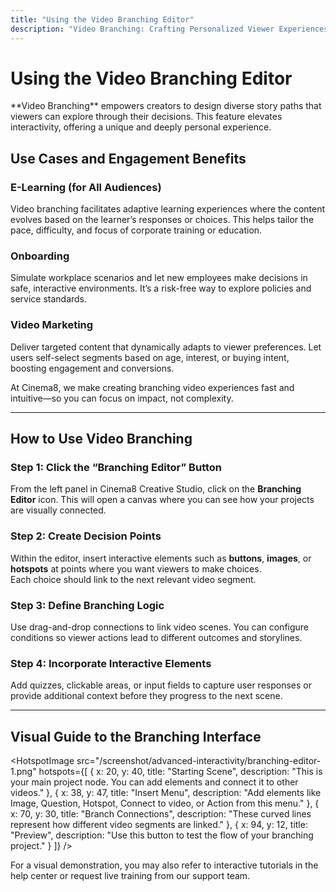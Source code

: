 ```yaml
---
title: "Using the Video Branching Editor"
description: "Video Branching: Crafting Personalized Viewer Experiences"
---
```



# Using the Video Branching Editor

<Callout type="info">
**Video Branching** empowers creators to design diverse story paths that viewers can explore through their decisions. This feature elevates interactivity, offering a unique and deeply personal experience.
</Callout>

## Use Cases and Engagement Benefits

### E-Learning (for All Audiences)  
Video branching facilitates adaptive learning experiences where the content evolves based on the learner’s responses or choices. This helps tailor the pace, difficulty, and focus of corporate training or education.

### Onboarding  
Simulate workplace scenarios and let new employees make decisions in safe, interactive environments. It’s a risk-free way to explore policies and service standards.

### Video Marketing  
Deliver targeted content that dynamically adapts to viewer preferences. Let users self-select segments based on age, interest, or buying intent, boosting engagement and conversions.

At Cinema8, we make creating branching video experiences fast and intuitive—so you can focus on impact, not complexity.

---

## How to Use Video Branching

<Steps>

### Step 1: Click the “Branching Editor” Button  
From the left panel in Cinema8 Creative Studio, click on the **Branching Editor** icon. This will open a canvas where you can see how your projects are visually connected.

### Step 2: Create Decision Points  
Within the editor, insert interactive elements such as **buttons**, **images**, or **hotspots** at points where you want viewers to make choices.  
Each choice should link to the next relevant video segment.

### Step 3: Define Branching Logic  
Use drag-and-drop connections to link video scenes. You can configure conditions so viewer actions lead to different outcomes and storylines.

### Step 4: Incorporate Interactive Elements  
Add quizzes, clickable areas, or input fields to capture user responses or provide additional context before they progress to the next scene.

</Steps>

---

## Visual Guide to the Branching Interface

<HotspotImage 
  src="/screenshot/advanced-interactivity/branching-editor-1.png"
  hotspots={[
    {
      x: 20,
      y: 40,
      title: "Starting Scene",
      description: "This is your main project node. You can add elements and connect it to other videos."
    },
    {
      x: 38,
      y: 47,
      title: "Insert Menu",
      description: "Add elements like Image, Question, Hotspot, Connect to video, or Action from this menu."
    },
    {
      x: 70,
      y: 30,
      title: "Branch Connections",
      description: "These curved lines represent how different video segments are linked."
    },
    {
      x: 94,
      y: 12,
      title: "Preview",
      description: "Use this button to test the flow of your branching project."
    }
  ]}
/>

<Callout type="default">
For a visual demonstration, you may also refer to interactive tutorials in the help center or request live training from our support team.
</Callout>
